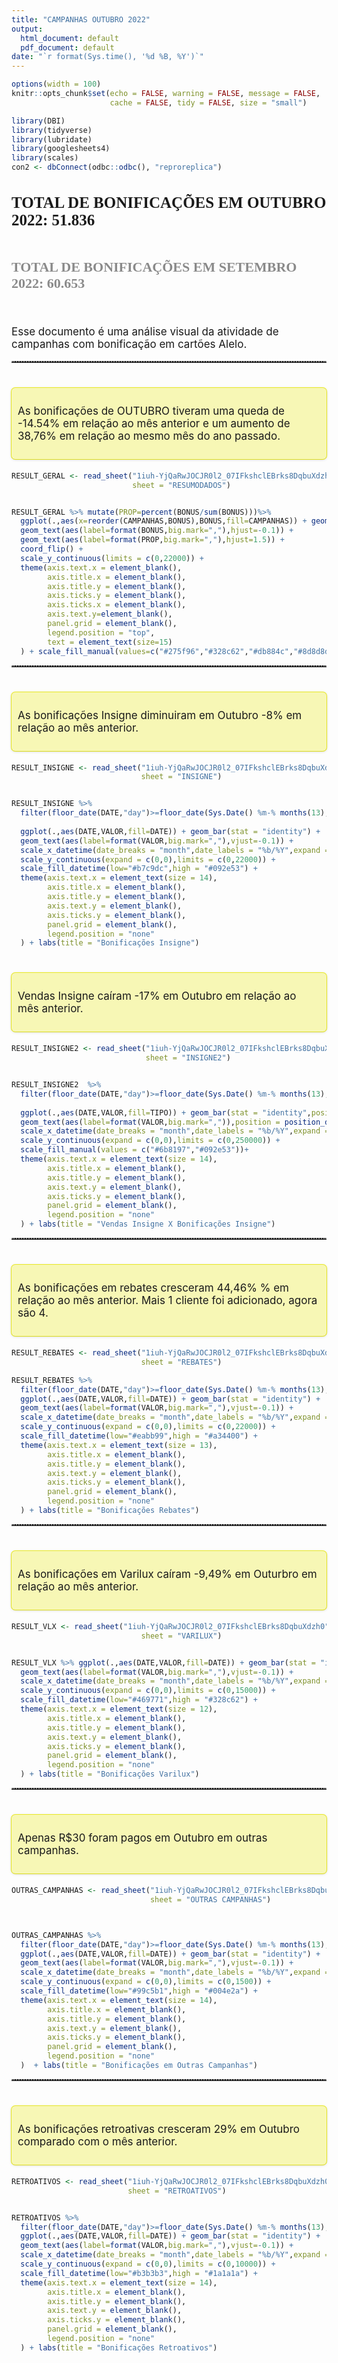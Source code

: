 ```yaml
---
title: "CAMPANHAS OUTUBRO 2022"
output:
  html_document: default
  pdf_document: default
date: "`r format(Sys.time(), '%d %B, %Y')`"
---
```

```r
options(width = 100)
knitr::opts_chunk$set(echo = FALSE, warning = FALSE, message = FALSE,
                      cache = FALSE, tidy = FALSE, size = "small")
```

<link href='https://fonts.googleapis.com/css?family=Abel' rel='stylesheet'>
<link href='https://fonts.googleapis.com/css?family=Alegreya Sans SC' rel='stylesheet'>
<style>

.main-container {
  max-width: 1200px;
  margin-left: auto;
  margin-right: auto;
}

P{
font:'Alegreya Sans SC';font-size: 17px;
}


   .red-text {
     color: red;
   }
   
  .green-text {
     color: green;
   }  

h3 { 
	font-family: 'Abel';font-size: 25px;
	margin-bottom: 0; 
	font-weight: bold;
}

h4 { 
	font-family: 'Abel';font-size: 22px;
	margin-bottom: 0; 
	font-weight: bold;
	color:#8a8a8a;
}

h5 { 
	font-family: 'Abel';font-size: 20px;
	margin-bottom: 0; 
	font-weight: bold;
	color:#b5b5b5;
}
	
	
hr {
 border-top: 2px dotted grey;
}	

.square  {
  font:'Alegreya Sans SC';font-size: 17px;
  background-color:#f7f7b5;
  border-radius: 6px;
  min-height: auto;
  max-width:auto;
  --shadow: 1px 1px 1px 1px rgb(0 0 0 / 0.25);
  box-shadow: var(--shadow);
  counter-increment: item;
  display: flex;
  justify-content: left;
  align-items: left;
  margin-bottom:20px;
  margin-top:40px;
  padding:10px;
  
}

</style>



```r
library(DBI)
library(tidyverse)
library(lubridate)
library(googlesheets4)
library(scales)
con2 <- dbConnect(odbc::odbc(), "reproreplica")
```

<h3>TOTAL DE BONIFICAÇÕES EM OUTUBRO 2022: 51.836  </h3>
</br>
<h4>TOTAL DE BONIFICAÇÕES EM SETEMBRO 2022: 60.653 </h4>
</br>


<p>Esse documento é uma análise visual da atividade de campanhas com bonificação em cartões Alelo. </p>

<hr>

<div class=square style="--shadow: rgba(0, 0, 0, 0.16) 0px 1px 4px, #f2f227 0px 0px 0px 1px;">

<P>As bonificações de OUTUBRO tiveram uma queda de -14.54% em relação ao mês anterior e um aumento de  38,76% em relação ao mesmo mês do ano passado. </br></p>

</div>

```r
RESULT_GERAL <- read_sheet("1iuh-YjQaRwJOCJR0l2_07IFkshclEBrks8DqbuXdzh0",
                           sheet = "RESUMODADOS") 


RESULT_GERAL %>% mutate(PROP=percent(BONUS/sum(BONUS)))%>% 
  ggplot(.,aes(x=reorder(CAMPANHAS,BONUS),BONUS,fill=CAMPANHAS)) + geom_bar(stat = "identity") + 
  geom_text(aes(label=format(BONUS,big.mark=","),hjust=-0.1)) + 
  geom_text(aes(label=format(PROP,big.mark=","),hjust=1.5)) + 
  coord_flip() +
  scale_y_continuous(limits = c(0,22000)) +
  theme(axis.text.x = element_blank(),
        axis.title.x = element_blank(),
        axis.title.y = element_blank(),
        axis.ticks.y = element_blank(),
        axis.ticks.x = element_blank(),
        axis.text.y=element_blank(),
        panel.grid = element_blank(),
        legend.position = "top",
        text = element_text(size=15)
  ) + scale_fill_manual(values=c("#275f96","#328c62","#db884c","#8d8d8d","#f0dc82","#4d9385"))


```

<hr>


<div class=square style="--shadow: rgba(0, 0, 0, 0.16) 0px 1px 4px, #f2f227 0px 0px 0px 1px;">

As bonificações Insigne diminuiram em Outubro -8% em relação ao mês anterior.

</div>


```r

RESULT_INSIGNE <- read_sheet("1iuh-YjQaRwJOCJR0l2_07IFkshclEBrks8DqbuXdzh0",
                             sheet = "INSIGNE") 


RESULT_INSIGNE %>% 
  filter(floor_date(DATE,"day")>=floor_date(Sys.Date() %m-% months(13), 'month')) %>% 
  
  ggplot(.,aes(DATE,VALOR,fill=DATE)) + geom_bar(stat = "identity") + 
  geom_text(aes(label=format(VALOR,big.mark=","),vjust=-0.1)) + 
  scale_x_datetime(date_breaks = "month",date_labels = "%b/%Y",expand = c(0.01,0.01)) +
  scale_y_continuous(expand = c(0,0),limits = c(0,22000)) + 
  scale_fill_datetime(low="#b7c9dc",high = "#092e53") +
  theme(axis.text.x = element_text(size = 14),
        axis.title.x = element_blank(),
        axis.title.y = element_blank(),
        axis.text.y = element_blank(),
        axis.ticks.y = element_blank(),
        panel.grid = element_blank(),
        legend.position = "none"
  ) + labs(title = "Bonificações Insigne")
```


<div class=square style="--shadow: rgba(0, 0, 0, 0.16) 0px 1px 4px, #f2f227 0px 0px 0px 1px;">
Vendas Insigne caíram -17% em Outubro em relação ao mês anterior. 
</div>



```r
RESULT_INSIGNE2 <- read_sheet("1iuh-YjQaRwJOCJR0l2_07IFkshclEBrks8DqbuXdzh0",
                              sheet = "INSIGNE2") 


RESULT_INSIGNE2  %>% 
  filter(floor_date(DATE,"day")>=floor_date(Sys.Date() %m-% months(13), 'month')) %>%
  
  ggplot(.,aes(DATE,VALOR,fill=TIPO)) + geom_bar(stat = "identity",position = "dodge2") + 
  geom_text(aes(label=format(VALOR,big.mark=",")),position = position_dodge2(width =0.7),vjust=-0.1,size=5) + 
  scale_x_datetime(date_breaks = "month",date_labels = "%b/%Y",expand = c(0.01,0.01)) +
  scale_y_continuous(expand = c(0,0),limits = c(0,250000)) +
  scale_fill_manual(values = c("#6b8197","#092e53"))+
  theme(axis.text.x = element_text(size = 14),
        axis.title.x = element_blank(),
        axis.title.y = element_blank(),
        axis.text.y = element_blank(),
        axis.ticks.y = element_blank(),
        panel.grid = element_blank(),
        legend.position = "none"
  ) + labs(title = "Vendas Insigne X Bonificações Insigne")
```




<HR>

<div class=square style="--shadow: rgba(0, 0, 0, 0.16) 0px 1px 4px, #f2f227 0px 0px 0px 1px;">

As bonificações em rebates cresceram 44,46% % em relação ao mês anterior. Mais 1 cliente foi adicionado, agora são 4.

</div>

```r

RESULT_REBATES <- read_sheet("1iuh-YjQaRwJOCJR0l2_07IFkshclEBrks8DqbuXdzh0",
                             sheet = "REBATES") 

RESULT_REBATES %>% 
  filter(floor_date(DATE,"day")>=floor_date(Sys.Date() %m-% months(13), 'month')) %>%
  ggplot(.,aes(DATE,VALOR,fill=DATE)) + geom_bar(stat = "identity") + 
  geom_text(aes(label=format(VALOR,big.mark=","),vjust=-0.1)) + 
  scale_x_datetime(date_breaks = "month",date_labels = "%b/%Y",expand = c(0.01,0.01)) +
  scale_y_continuous(expand = c(0,0),limits = c(0,22000)) + 
  scale_fill_datetime(low="#eabb99",high = "#a34400") +
  theme(axis.text.x = element_text(size = 13),
        axis.title.x = element_blank(),
        axis.title.y = element_blank(),
        axis.text.y = element_blank(),
        axis.ticks.y = element_blank(),
        panel.grid = element_blank(),
        legend.position = "none"
  ) + labs(title = "Bonificações Rebates")

```


<HR>

<div class=square style="--shadow: rgba(0, 0, 0, 0.16) 0px 1px 4px, #f2f227 0px 0px 0px 1px;">
As bonificações em Varilux caíram -9,49% em Outurbro em relação ao mês anterior.     
</div>

```r

RESULT_VLX <- read_sheet("1iuh-YjQaRwJOCJR0l2_07IFkshclEBrks8DqbuXdzh0",
                             sheet = "VARILUX") 


RESULT_VLX %>% ggplot(.,aes(DATE,VALOR,fill=DATE)) + geom_bar(stat = "identity") + 
  geom_text(aes(label=format(VALOR,big.mark=","),vjust=-0.1)) + 
  scale_x_datetime(date_breaks = "month",date_labels = "%b/%Y",expand = c(0.01,0.01)) +
  scale_y_continuous(expand = c(0,0),limits = c(0,15000)) + 
  scale_fill_datetime(low="#469771",high = "#328c62") +
  theme(axis.text.x = element_text(size = 12),
        axis.title.x = element_blank(),
        axis.title.y = element_blank(),
        axis.text.y = element_blank(),
        axis.ticks.y = element_blank(),
        panel.grid = element_blank(),
        legend.position = "none"
  ) + labs(title = "Bonificações Varilux")

```

<hr>

<div class=square style="--shadow: rgba(0, 0, 0, 0.16) 0px 1px 4px, #f2f227 0px 0px 0px 1px;">

<p>Apenas R$30 foram pagos em Outubro em outras campanhas.</p>

</div>


```r

OUTRAS_CAMPANHAS <- read_sheet("1iuh-YjQaRwJOCJR0l2_07IFkshclEBrks8DqbuXdzh0",
                               sheet = "OUTRAS CAMPANHAS") 



OUTRAS_CAMPANHAS %>% 
  filter(floor_date(DATE,"day")>=floor_date(Sys.Date() %m-% months(13), 'month')) %>%
  ggplot(.,aes(DATE,VALOR,fill=DATE)) + geom_bar(stat = "identity") + 
  geom_text(aes(label=format(VALOR,big.mark=","),vjust=-0.1)) + 
  scale_x_datetime(date_breaks = "month",date_labels = "%b/%Y",expand = c(0.01,0.01)) +
  scale_y_continuous(expand = c(0,0),limits = c(0,1500)) + 
  scale_fill_datetime(low="#99c5b1",high = "#004e2a") +
  theme(axis.text.x = element_text(size = 14),
        axis.title.x = element_blank(),
        axis.title.y = element_blank(),
        axis.text.y = element_blank(),
        axis.ticks.y = element_blank(),
        panel.grid = element_blank(),
        legend.position = "none"
  )  + labs(title = "Bonificações em Outras Campanhas")


```



<HR>

<div class=square style="--shadow: rgba(0, 0, 0, 0.16) 0px 1px 4px, #f2f227 0px 0px 0px 1px;">

<p>As bonificações retroativas cresceram 29% em Outubro comparado com o mês anterior.</p>
</div>

```r

RETROATIVOS <- read_sheet("1iuh-YjQaRwJOCJR0l2_07IFkshclEBrks8DqbuXdzh0",
                          sheet = "RETROATIVOS") 


RETROATIVOS %>% 
  filter(floor_date(DATE,"day")>=floor_date(Sys.Date() %m-% months(13), 'month')) %>%
  ggplot(.,aes(DATE,VALOR,fill=DATE)) + geom_bar(stat = "identity") + 
  geom_text(aes(label=format(VALOR,big.mark=","),vjust=-0.1)) + 
  scale_x_datetime(date_breaks = "month",date_labels = "%b/%Y",expand = c(0.01,0.01)) +
  scale_y_continuous(expand = c(0,0),limits = c(0,10000)) + 
  scale_fill_datetime(low="#b3b3b3",high = "#1a1a1a") +
  theme(axis.text.x = element_text(size = 14),
        axis.title.x = element_blank(),
        axis.title.y = element_blank(),
        axis.text.y = element_blank(),
        axis.ticks.y = element_blank(),
        panel.grid = element_blank(),
        legend.position = "none"
  ) + labs(title = "Bonificações Retroativos")

```





